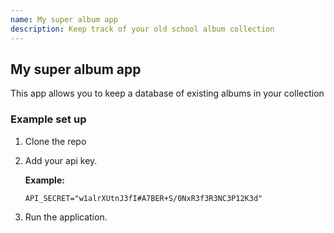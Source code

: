 ```yaml
---
name: My super album app
description: Keep track of your old school album collection
---
```


## My super album app

This app allows you to keep a database of existing albums in your collection

### Example set up

1. Clone the repo
1. Add your api key.

   **Example:**

   ```
   API_SECRET="w1alrXUtnJ3fI#A7BER+S/0NxR3f3R3NC3P12K3d"
   ```

1. Run the application.
